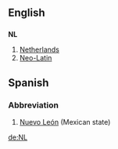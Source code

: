 ==English==

==={{abbreviation}}===
'''NL'''

#[[Netherlands]]
#[[Neo-Latin]]

==Spanish==
===Abbreviation===
#[[Nuevo León]] (Mexican state)

[[de:NL]]